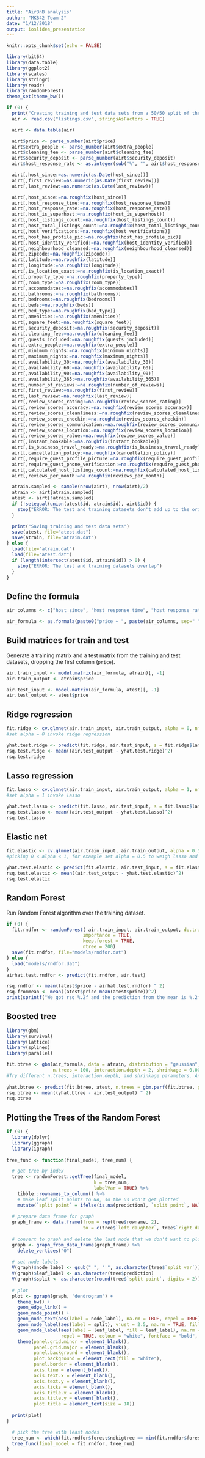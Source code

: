 ```yaml
---
title: "AirBnB analysis"
author: "MK842 Team 2"
date: "1/12/2018"
output: ioslides_presentation
---
```


```r
knitr::opts_chunk$set(echo = FALSE)
```

```r
library(bit64)
library(data.table)
library(ggplot2)
library(scales)
library(stringr)
library(readr)
library(randomForest)
theme_set(theme_bw())

if (0) {
  print("Creating training and test data sets from a 50/50 split of the CSV")
  air <- read.csv("listings.csv", stringsAsFactors = TRUE)

  airt <- data.table(air)

  airt$price <- parse_number(airt$price)
  airt$extra_people <- parse_number(airt$extra_people)
  airt$cleaning_fee <- parse_number(airt$cleaning_fee)
  airt$security_deposit <- parse_number(airt$security_deposit)
  airt$host_response_rate <- as.integer(sub("%", "", airt$host_response_rate))

  airt[,host_since:=as.numeric(as.Date(host_since))]
  airt[,first_review:=as.numeric(as.Date(first_review))]
  airt[,last_review:=as.numeric(as.Date(last_review))]

  airt[,host_since:=na.roughfix(host_since)]
  airt[,host_response_time:=na.roughfix(host_response_time)]
  airt[,host_response_rate:=na.roughfix(host_response_rate)]
  airt[,host_is_superhost:=na.roughfix(host_is_superhost)]
  airt[,host_listings_count:=na.roughfix(host_listings_count)]
  airt[,host_total_listings_count:=na.roughfix(host_total_listings_count)]
  airt[,host_verifications:=na.roughfix(host_verifications)]
  airt[,host_has_profile_pic:=na.roughfix(host_has_profile_pic)]
  airt[,host_identity_verified:=na.roughfix(host_identity_verified)]
  airt[,neighbourhood_cleansed:=na.roughfix(neighbourhood_cleansed)]
  airt[,zipcode:=na.roughfix(zipcode)]
  airt[,latitude:=na.roughfix(latitude)]
  airt[,longitude:=na.roughfix(longitude)]
  airt[,is_location_exact:=na.roughfix(is_location_exact)]
  airt[,property_type:=na.roughfix(property_type)]
  airt[,room_type:=na.roughfix(room_type)]
  airt[,accommodates:=na.roughfix(accommodates)]
  airt[,bathrooms:=na.roughfix(bathrooms)]
  airt[,bedrooms:=na.roughfix(bedrooms)]
  airt[,beds:=na.roughfix(beds)]
  airt[,bed_type:=na.roughfix(bed_type)]
  airt[,amenities:=na.roughfix(amenities)]
  airt[,square_feet:=na.roughfix(square_feet)]
  airt[,security_deposit:=na.roughfix(security_deposit)]
  airt[,cleaning_fee:=na.roughfix(cleaning_fee)]
  airt[,guests_included:=na.roughfix(guests_included)]
  airt[,extra_people:=na.roughfix(extra_people)]
  airt[,minimum_nights:=na.roughfix(minimum_nights)]
  airt[,maximum_nights:=na.roughfix(maximum_nights)]
  airt[,availability_30:=na.roughfix(availability_30)]
  airt[,availability_60:=na.roughfix(availability_60)]
  airt[,availability_90:=na.roughfix(availability_90)]
  airt[,availability_365:=na.roughfix(availability_365)]
  airt[,number_of_reviews:=na.roughfix(number_of_reviews)]
  airt[,first_review:=na.roughfix(first_review)]
  airt[,last_review:=na.roughfix(last_review)]
  airt[,review_scores_rating:=na.roughfix(review_scores_rating)]
  airt[,review_scores_accuracy:=na.roughfix(review_scores_accuracy)]
  airt[,review_scores_cleanliness:=na.roughfix(review_scores_cleanliness)]
  airt[,review_scores_checkin:=na.roughfix(review_scores_checkin)]
  airt[,review_scores_communication:=na.roughfix(review_scores_communication)]
  airt[,review_scores_location:=na.roughfix(review_scores_location)]
  airt[,review_scores_value:=na.roughfix(review_scores_value)]
  airt[,instant_bookable:=na.roughfix(instant_bookable)]
  airt[,is_business_travel_ready:=na.roughfix(is_business_travel_ready)]
  airt[,cancellation_policy:=na.roughfix(cancellation_policy)]
  airt[,require_guest_profile_picture:=na.roughfix(require_guest_profile_picture)]
  airt[,require_guest_phone_verification:=na.roughfix(require_guest_phone_verification)]
  airt[,calculated_host_listings_count:=na.roughfix(calculated_host_listings_count)]
  airt[,reviews_per_month:=na.roughfix(reviews_per_month)]

  atrain.sampled <- sample(nrow(airt), nrow(airt)/2)
  atrain <- airt[atrain.sampled]
  atest <- airt[!atrain.sampled]
  if (!setequal(union(atest$id, atrain$id), airt$id)) {
    stop("ERROR: The test and training datasets don't add up to the original dataset")
  }

  print("Saving training and test data sets")
  save(atest, file="atest.dat")
  save(atrain, file="atrain.dat")
} else {
  load(file="atrain.dat")
  load(file="atest.dat")
  if (length(intersect(atest$id, atrain$id)) > 0) {
    stop("ERROR: The test and training datasets overlap")
  }
}
```

## Define the formula
```r

air_columns <- c("host_since", "host_response_time", "host_response_rate", "host_is_superhost", "host_listings_count", "host_total_listings_count", "host_verifications", "host_has_profile_pic", "host_identity_verified", "neighbourhood_cleansed", "zipcode", "latitude", "longitude", "is_location_exact", "property_type", "room_type", "accommodates", "bathrooms", "bedrooms", "beds", "bed_type", "square_feet", "security_deposit", "cleaning_fee", "guests_included", "extra_people", "minimum_nights", "maximum_nights", "availability_30", "availability_60", "availability_90", "availability_365", "number_of_reviews", "first_review", "last_review", "review_scores_rating", "review_scores_accuracy", "review_scores_cleanliness", "review_scores_checkin", "review_scores_communication", "review_scores_location", "review_scores_value", "instant_bookable", "is_business_travel_ready", "cancellation_policy", "require_guest_profile_picture", "require_guest_phone_verification", "calculated_host_listings_count", "reviews_per_month")

air_formula <- as.formula(paste0("price ~ ", paste(air_columns, sep=" ", collapse="+")))
```

## Build matrices for train and test

Generate a training matrix and a test matrix from the training and test datasets, dropping the first column (`price`).

```r
air.train_input <- model.matrix(air_formula, atrain)[, -1]
air.train_output <- atrain$price

air.test_input <- model.matrix(air_formula, atest)[, -1]
air.test_output <- atest$price
```

## Ridge regression

```r
fit.ridge <- cv.glmnet(air.train_input, air.train_output, alpha = 0, nfolds = 10)
#set alpha = 0 invoke ridge regression

yhat.test.ridge <- predict(fit.ridge, air.test_input, s = fit.ridge$lambda.min)
rsq.test.ridge <- mean((air.test_output - yhat.test.ridge)^2)
rsq.test.ridge
```

## Lasso regression

```r
fit.lasso <- cv.glmnet(air.train_input, air.train_output, alpha = 1, nfolds = 10)
#set alpha = 1 invoke lasso

yhat.test.lasso <- predict(fit.lasso, air.test_input, s = fit.lasso$lambda.min)
rsq.test.lasso <- mean((air.test_output - yhat.test.lasso)^2)
rsq.test.lasso
```

## Elastic net

```r
fit.elastic <- cv.glmnet(air.train_input, air.train_output, alpha = 0.5, nfolds = 10)
#picking 0 < alpha < 1, for example set alpha = 0.5 to weigh lasso and ridge penalties equally

yhat.test.elastic <- predict(fit.elastic, air.test_input, s = fit.elastic$lambda.min)
rsq.test.elastic <- mean((air.test_output - yhat.test.elastic)^2)
rsq.test.elastic
```


## Random Forest

Run Random Forest algorithm over the training dataset.

```r
if (0) {
  fit.rndfor <- randomForest( air.train_input, air.train_output, do.trace = 0,
                            importance = TRUE,
                            keep.forest = TRUE,
                            ntree = 200)
  save(fit.rndfor, file="models/rndfor.dat")
} else {
  load("models/rndfor.dat")
}
airhat.test.rndfor <- predict(fit.rndfor, air.test)

rsq.rndfor <- mean((atest$price - airhat.test.rndfor) ^ 2)
rsq.frommean <- mean((atest$price-mean(atest$price))^2)
print(sprintf("We got rsq %.2f and the prediction from the mean is %.2f", rsq.rndfor, rsq.frommean))
```

## Boosted tree
```r
library(gbm)
library(survival)
library(lattice)
library(splines)
library(parallel)

fit.btree <- gbm(air_formula, data = atrain, distribution = "gaussian", 
                 n.trees = 100, interaction.depth = 2, shrinkage = 0.001)
#Try different n.trees, interaction.depth, and shrinkage parameters. And, let’s compute an R2.
 
yhat.btree <- predict(fit.btree, atest, n.trees = gbm.perf(fit.btree, plot.it = FALSE)) 
rsq.btree <- mean((yhat.btree - air.test_output) ^ 2)
rsq.btree
```

## Plotting the Trees of the Random Forest

```r
if (0) {
  library(dplyr)
  library(ggraph)
  library(igraph)
    
tree_func <- function(final_model, tree_num) {

  # get tree by index
  tree <- randomForest::getTree(final_model,
                                k = tree_num,
                                labelVar = TRUE) %>%
    tibble::rownames_to_column() %>%
    # make leaf split points to NA, so the 0s won't get plotted
    mutate(`split point` = ifelse(is.na(prediction), `split point`, NA))
  
  # prepare data frame for graph
  graph_frame <- data.frame(from = rep(tree$rowname, 2),
                            to = c(tree$`left daughter`, tree$`right daughter`))
  
  # convert to graph and delete the last node that we don't want to plot
  graph <- graph_from_data_frame(graph_frame) %>%
    delete_vertices("0")
  
  # set node labels
  V(graph)$node_label <- gsub("_", " ", as.character(tree$`split var`))
  V(graph)$leaf_label <- as.character(tree$prediction)
  V(graph)$split <- as.character(round(tree$`split point`, digits = 2))
  
  # plot
  plot <- ggraph(graph, 'dendrogram') + 
    theme_bw() +
    geom_edge_link() +
    geom_node_point() +
    geom_node_text(aes(label = node_label), na.rm = TRUE, repel = TRUE) +
    geom_node_label(aes(label = split), vjust = 2.5, na.rm = TRUE, fill = "white") +
    geom_node_label(aes(label = leaf_label, fill = leaf_label), na.rm = TRUE, 
					repel = TRUE, colour = "white", fontface = "bold", show.legend = FALSE) +
    theme(panel.grid.minor = element_blank(),
          panel.grid.major = element_blank(),
          panel.background = element_blank(),
          plot.background = element_rect(fill = "white"),
          panel.border = element_blank(),
          axis.line = element_blank(),
          axis.text.x = element_blank(),
          axis.text.y = element_blank(),
          axis.ticks = element_blank(),
          axis.title.x = element_blank(),
          axis.title.y = element_blank(),
          plot.title = element_text(size = 18))
  
  print(plot)
}

  # pick the tree with least nodes
  tree_num <- which(fit.rndfor$forest$ndbigtree == min(fit.rndfor$forest$ndbigtree))
  tree_func(final_model = fit.rndfor, tree_num)
}

```


